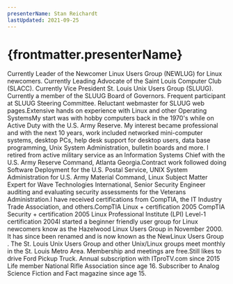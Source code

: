 ```yaml
---
presenterName: Stan Reichardt
lastUpdated: 2021-09-25
---
```


# {frontmatter.presenterName}
Currently Leader of the
Newcomer Linux Users Group (NEWLUG) for Linux newcomers.
Currently Leading Advocate of the Saint Louis Computer Club
(SLACC).
Currently Vice President St. Louis Unix Users Group (SLUUG).
Currently a member of the SLUUG Board of Governors.
Frequent participant at SLUUG Steering Committee.
Reluctant webmaster for SLUUG web pages.Extensive hands on
experience with Linux and other Operating SystemsMy start was with hobby
computers back in the 1970's while on Active Duty with the U.S.
Army Reserve. My interest became professional and with the next 10
years, work included networked mini-computer systems, desktop PCs,
help desk support for desktop users, data base programming, Unix
System Administration, bulletin boards and more. I retired from
active military service as an Information Systems Chief with the
U.S. Army Reserve Command, Atlanta Georgia.Contract work followed
doing Software Deployment for the U.S. Postal Service, UNIX System
Administration for U.S. Army Material Command, Linux Subject Matter
Expert for Wave Technologies International, Senior Security
Engineer auditing and evaluating security assessments for the
Veterans Administration.I have received
certifications from CompTIA, the IT Industry Trade Association, and
others.CompTIA Linux +
certification 2005
CompTIA Security + certification 2005
Linux Professional Institute (LPI) Level-1 certification
2004I started a beginner
friendly user group for Linux newcomers know as the Hazelwood Linux
Users Group in November 2000. It has since been renamed and is now
known as the NewLinux Users
Group . The St. Louis Unix Users Group and other Unix/Linux
groups meet monthly in the St. Louis Metro Area. Membership and
meetings are free.Still likes to drive
Ford Pickup Truck.
Annual subscription with ITproTV.com since 2015
Life member National Rifle Association since age 16.
Subscriber to Analog Science Fiction and Fact magazine since age
15.